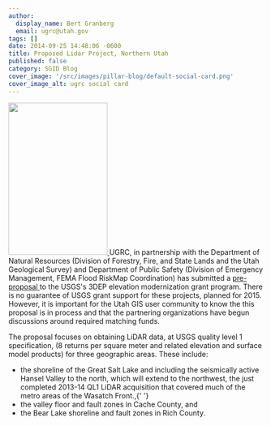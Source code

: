 ```yaml
---
author:
  display_name: Bert Granberg
  email: ugrc@utah.gov
tags: []
date: 2014-09-25 14:48:06 -0600
title: Proposed Lidar Project, Northern Utah
published: false
category: SGID Blog
cover_image: '/src/images/pillar-blog/default-social-card.png'
cover_image_alt: ugrc social card
---
```



<p>
  <a href="/images/404.png">
    <img
      src="/images/404.png"
      alt=""
      title="ProposedLidarAreas2015"
      width="195"
      height="300"
      class="inline-text-right"
    />
  </a>
  UGRC, in partnership with the Department of Natural Resources (Division of Forestry, Fire, and State Lands and the Utah
  Geological Survey) and Department of Public Safety (Division of Emergency Management, FEMA Flood RiskMap Coordination)
  has submitted a <a href="https://docs.google.com/document/d/17l9lXmchIHTcPxj4tCKaB_yF0CIowkNxU_KZYij0Dg4/edit?usp=sharing">
    pre-proposal
  </a> to the USGS's 3DEP elevation modernization grant program. There is no guarantee of USGS grant support for these projects,
  planned for 2015. However, it is important for the Utah GIS user community to know the this proposal is in process and
  that the partnering organizations have begun discussions around required matching funds.
</p>
<p>
  The proposal focuses on obtaining LiDAR data, at USGS quality level 1 specification, (8 returns per square meter and
  related elevation and surface model products) for three geographic areas. These include:
</p>
<ul>
  <li>
    the shoreline of the Great Salt Lake and including the seismically active Hansel Valley to the north, which will
    extend to the northwest, the just completed 2013-14 QL1 LiDAR acquisition that covered much of the metro areas of
    the Wasatch Front.,{' '}
  </li>
  <li>the valley floor and fault zones in Cache County, and</li>
  <li>the Bear Lake shoreline and fault zones in Rich County.</li>
</ul>

<Contacts subject={frontmatter.title} contactKey="elevation" />
